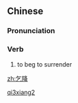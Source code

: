 ==Chinese==
{{zh-forms}}

===Pronunciation===
{{zh-pron
|m=qǐxiáng
|c=hat1 hong4
|cat=v
}}

===Verb===
{{zh-verb}}

# {{lb|zh|archaic}} to beg to surrender

[[Category:Mandarin archaic terms|qi3xiang2]]

[[zh:乞降]]